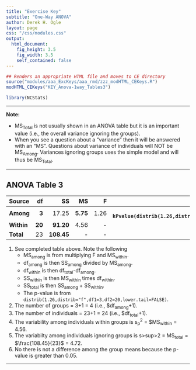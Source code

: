 ```yaml
---
title: "Exercise Key"
subtitle: "One-Way ANOVA"
author: Derek H. Ogle
layout: page
css: "/css/modules.css"
output:
  html_document:
    fig_height: 3.5
    fig_width: 3.5
    self_contained: false
---
```


```r
## Renders an appropriate HTML file and moves to CE directory
source("modules/aaa_ExcKeys/aaa_rmd/zzz_modHTML_CEKeys.R")
modHTML_CEKeys("KEY_Anova-1way_Tables3")
```
```r
library(NCStats)
```

----

<div class="alert alert-warning">
<strong>Note:</strong> 
<ul>
<li>MS<sub>Total</sub> is not usually shown in an ANOVA table but it is an important value (i.e., the overall variance ignoring the groups).</li>
<li>When you see a question about a "variance" then it will be answered with an "MS". Questions about variance of individuals will NOT be MS<sub>Among</sub>. Variances ignoring groups uses the simple model and will thus be MS<sub>Total</sub>.</li>
</ul>
</div>

----

## ANOVA Table 3

Source     | df | SS | MS | F  | p-value
:----------|---:|---:|---:|---:|--------:
**Among**  | **3** | 17.25 | **5.75** | 1.26 | **`r kPvalue(distrib(1.26,distrib="f",df1=3,df2=20,lower.tail=FALSE),include.p=FALSE,latex=FALSE,digits=3)`**
**Within** | **20** | **91.20** | 4.56 | - | -
**Total**  | 23 | **108.45** | -    | - | -

1. See completed table above. Note the following
    * MS<sub>among</sub> is from multiplying F and MS<sub>within</sub>.
    * df<sub>among</sub> is then SS<sub>among</sub> divided by MS<sub>among</sub>.
    * df<sub>within</sub> is then df<sub>total</sub>-df<sub>among</sub>.
    * SS<sub>within</sub> is then MS<sub>within</sub> times df<sub>within</sub>.
    * SS<sub>total</sub> is then SS<sub>among</sub> + SS<sub>within</sub>.
    * The p-value is from `distrib(1.26,distrib="f",df1=3,df2=20,lower.tail=FALSE)`.
1. The number of groups = 3+1 = 4 (i.e., $df<sub>among</sub>+1).
1. The number of individuals = 23+1 = 24 (i.e., $df<sub>total</sub>+1).
1. The variability among individuals within groups is s<sub>p</sub><sup>2</sup> = $MS<sub>within</sub> = 4.56.
1. The variabilty among individuals ignoring groups is s>sup>2</sup> = MS<sub>total</sub> = $\frac{108.45}{23}$ = 4.72.
1. No there is not a difference among the group means because the p-value is greater than 0.05.

----
